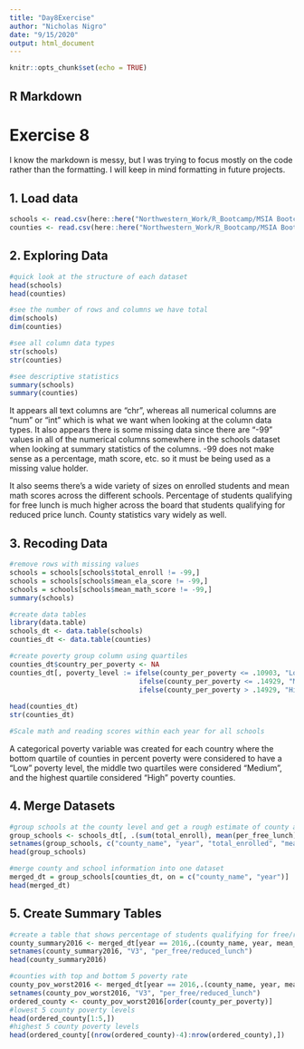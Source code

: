 ```yaml
---
title: "Day8Exercise"
author: "Nicholas Nigro"
date: "9/15/2020"
output: html_document
---
```


```r
knitr::opts_chunk$set(echo = TRUE)
```

## R Markdown
# Exercise 8
I know the markdown is messy, but I was trying to focus mostly on the code rather than the formatting. I will keep in mind formatting in future projects.

## 1. Load data
```r
schools <- read.csv(here::here("Northwestern_Work/R_Bootcamp/MSIA Bootcamp/data/nys_schools.csv"), stringsAsFactors=FALSE)
counties <- read.csv(here::here("Northwestern_Work/R_Bootcamp/MSIA Bootcamp/data/nys_acs.csv"), stringsAsFactors=FALSE)
```

## 2. Exploring Data

```r

#quick look at the structure of each dataset
head(schools)
head(counties)

#see the number of rows and columns we have total
dim(schools)
dim(counties)

#see all column data types
str(schools)
str(counties)

#see descriptive statistics
summary(schools)
summary(counties)
```
It appears all text columns are "chr", whereas all numerical columns are "num" or "int" which is what we want when looking at the column data types. It also appears there is some missing data since there are "-99" values in all of the numerical columns somewhere in the schools dataset when looking at summary statistics of the columns. -99 does not make sense as a percentage, math score, etc. so it must be being used as a missing value holder.

It also seems there's a wide variety of sizes on enrolled students and mean math scores across the different schools. Percentage of students qualifying for free lunch is much higher across the board that students qualifying for reduced price lunch. County statistics vary widely as well.

## 3. Recoding Data
```r

#remove rows with missing values
schools = schools[schools$total_enroll != -99,]
schools = schools[schools$mean_ela_score != -99,]
schools = schools[schools$mean_math_score != -99,]
summary(schools)

#create data tables
library(data.table)
schools_dt <- data.table(schools)
counties_dt <- data.table(counties)

#create poverty group column using quartiles
counties_dt$country_per_poverty <- NA
counties_dt[, poverty_level := ifelse(county_per_poverty <= .10903, "Low",
                                ifelse(county_per_poverty <= .14929, "Medium",
                                ifelse(county_per_poverty > .14929, "High", NA)))]
  
head(counties_dt)
str(counties_dt)

#Scale math and reading scores within each year for all schools

```
A categorical poverty variable was created for each country where the bottom quartile of counties in percent poverty were considered to have a "Low" poverty level, the middle two quartiles were considered "Medium", and the highest quartile considered "High" poverty counties.

## 4. Merge Datasets

```r
#group schools at the county level and get a rough estimate of county aggregations
group_schools <- schools_dt[, .(sum(total_enroll), mean(per_free_lunch), mean(per_reduced_lunch), mean(per_lep), mean(mean_ela_score), mean(mean_math_score)), by = c("county_name", "year")]
setnames(group_schools, c("county_name", "year", "total_enrolled", "mean_per_free_lunch", "mean_per_reduced_lunch", "mean_per_lep", "mean_ela_score", "mean_math_score"))
head(group_schools)

#merge county and school information into one dataset
merged_dt = group_schools[counties_dt, on = c("county_name", "year")]
head(merged_dt)
```
## 5. Create Summary Tables
```r
#create a table that shows percentage of students qualifying for free/reduced lunch and poverty percentage per county in the most recent year, 2016
county_summary2016 <- merged_dt[year == 2016,.(county_name, year, mean_per_free_lunch+mean_per_reduced_lunch,county_per_poverty)]
setnames(county_summary2016, "V3", "per_free/reduced_lunch")
head(county_summary2016)

#counties with top and bottom 5 poverty rate
county_pov_worst2016 <- merged_dt[year == 2016,.(county_name, year, mean_per_free_lunch+mean_per_reduced_lunch,county_per_poverty, mean_ela_score, mean_math_score)]
setnames(county_pov_worst2016, "V3", "per_free/reduced_lunch")
ordered_county <- county_pov_worst2016[order(county_per_poverty)]
#lowest 5 county poverty levels
head(ordered_county[1:5,])
#highest 5 county poverty levels
head(ordered_county[(nrow(ordered_county)-4):nrow(ordered_county),])
```
